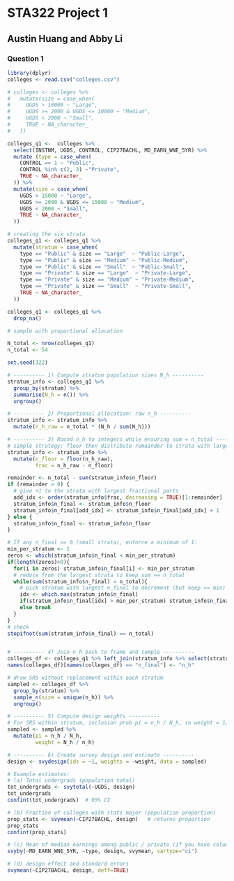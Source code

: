 # STA322 Project 1
## Austin Huang and Abby Li

### Question 1

```r
library(dplyr)
colleges <- read.csv("colleges.csv")
```

```r

# colleges <- colleges %>%
#   mutate(size = case_when(
#     UGDS > 10000 ~ "Large",
#     UGDS >= 2000 & UGDS <= 10000 ~ "Medium",
#     UGDS < 2000 ~ "Small",
#     TRUE ~ NA_character_  
#   ))

colleges_q1 <-  colleges %>%
  select(INSTNM, UGDS, CONTROL, CIP27BACHL, MD_EARN_WNE_5YR) %>%
  mutate (type = case_when(
    CONTROL == 1 ~ "Public",
    CONTROL %in% c(2, 3) ~"Private",
    TRUE ~ NA_character_
  )) %>%
  mutate(size = case_when(
    UGDS > 15000 ~ "Large",
    UGDS >= 2000 & UGDS <= 15000 ~ "Medium",
    UGDS < 2000 ~ "Small",
    TRUE ~ NA_character_  
  ))

# creating the six strata 
colleges_q1 <- colleges_q1 %>%
  mutate(stratum = case_when(
    type == "Public" & size == "Large"  ~ "Public-Large",
    type == "Public" & size == "Medium" ~ "Public-Medium",
    type == "Public" & size == "Small"  ~ "Public-Small",
    type == "Private" & size == "Large"  ~ "Private-Large",
    type == "Private" & size == "Medium" ~ "Private-Medium",
    type == "Private" & size == "Small"  ~ "Private-Small",
    TRUE ~ NA_character_
  ))

colleges_q1 <- colleges_q1 %>% 
  drop_na()

```

```r
# sample with proportional allocation

N_total <- nrow(colleges_q1)
n_total <- 54

set.seed(322)

# ---------- 1) Compute stratum population sizes N_h ----------
stratum_info <- colleges_q1 %>% 
  group_by(stratum) %>% 
  summarise(N_h = n()) %>% 
  ungroup()

# ---------- 2) Proportional allocation: raw n_h ----------
stratum_info <- stratum_info %>% 
  mutate(n_h_raw = n_total * (N_h / sum(N_h)))

# ---------- 3) Round n_h to integers while ensuring sum = n_total ----------
# simple strategy: floor then distribute remainder to strata with largest fractional parts
stratum_info <- stratum_info %>% 
  mutate(n_floor = floor(n_h_raw),
         frac = n_h_raw - n_floor)

remainder <- n_total - sum(stratum_info$n_floor)
if (remainder > 0) {
  # give +1 to the strata with largest fractional parts
  add_idx <- order(stratum_info$frac, decreasing = TRUE)[1:remainder]
  stratum_info$n_final <- stratum_info$n_floor
  stratum_info$n_final[add_idx] <- stratum_info$n_final[add_idx] + 1
} else {
  stratum_info$n_final <- stratum_info$n_floor
}

# If any n_final == 0 (small strata), enforce a minimum of 1:
min_per_stratum <- 1
zeros <- which(stratum_info$n_final < min_per_stratum)
if(length(zeros)>0){
  for(i in zeros) stratum_info$n_final[i] <- min_per_stratum
  # reduce from the largest strata to keep sum == n_total
  while(sum(stratum_info$n_final) > n_total){
    # pick stratum with largest n_final to decrement (but keep >= min)
    idx <- which.max(stratum_info$n_final)
    if(stratum_info$n_final[idx] > min_per_stratum) stratum_info$n_final[idx] <- stratum_info$n_final[idx] - 1
    else break
  }
}
# check
stopifnot(sum(stratum_info$n_final) == n_total)


# ---------- 4) Join n_h back to frame and sample ----------
colleges_df <- colleges_q1 %>% left_join(stratum_info %>% select(stratum, N_h, n_final), by = "stratum")
names(colleges_df)[names(colleges_df) == "n_final"] <- "n_h"

# draw SRS without replacement within each stratum
sampled <- colleges_df %>%
  group_by(stratum) %>%
  sample_n(size = unique(n_h)) %>%
  ungroup()

# ---------- 5) Compute design weights ----------
# For SRS within stratum, inclusion prob pi = n_h / N_h, so weight = 1/pi = N_h / n_h
sampled <- sampled %>%
  mutate(pi = n_h / N_h,
         weight = N_h / n_h)
```


```r
# ---------- 6) Create survey design and estimate ----------
design <- svydesign(ids = ~1, weights = ~weight, data = sampled)

# Example estimates:
# (a) Total undergrads (population total)
tot_undergrads <- svytotal(~UGDS, design)
tot_undergrads
confint(tot_undergrads)  # 95% CI

# (b) Fraction of colleges with stats major (population proportion)
prop_stats <- svymean(~CIP27BACHL, design)   # returns proportion
prop_stats
confint(prop_stats)

# (c) Mean of median earnings among public / private (if you have column 'sector' or stratum encodes sector):
svyby(~MD_EARN_WNE_5YR, ~type, design, svymean, vartype="ci")

# (d) design effect and standard errors
svymean(~CIP27BACHL, design, deff=TRUE)

```
